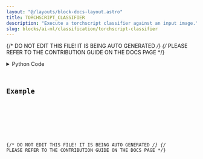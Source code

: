 ```yaml
---
layout: "@/layouts/block-docs-layout.astro"
title: TORCHSCRIPT_CLASSIFIER
description: "Execute a torchscript classifier against an input image."
slug: blocks/ai-ml/classification/torchscript-classifier
---
```


{/* DO NOT EDIT THIS FILE! IT IS BEING AUTO GENERATED */}
{/* PLEASE REFER TO THE CONTRIBUTION GUIDE ON THE DOCS PAGE */}


<PythonDocsDisplay docstring={docstring} />
<details>
<summary>Python Code</summary>



<Code code={pythonCode} lang="py" wrap theme="dracula" />

[Find this Flojoy Block on GitHub](https://github.com/flojoy-ai/blocks/blob/main/blocks/AI_ML/CLASSIFICATION/TORCHSCRIPT_CLASSIFIER/TORCHSCRIPT_CLASSIFIER.py)

</details>

## Example


<GetHelpWidget />


<AppDisplay app={app} blockName="TORCHSCRIPT_CLASSIFIER" client:visible />


<Example />

{/* DO NOT EDIT THIS FILE! IT IS BEING AUTO GENERATED */}
{/* PLEASE REFER TO THE CONTRIBUTION GUIDE ON THE DOCS PAGE */}
